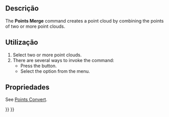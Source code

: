 <languages/>

{{Docnav
|[[Points_Structure|Structure]]
|[[Points_PolyCut|PolyCut]]
|[[Points_Workbench|Points]]
|IconL=Points_Structure.svg
|IconR=Points_PolyCut.svg
|IconC=Workbench_Points.svg
}}

{{GuiCommand
|Name=Points Merge
|MenuLocation=Points → Merge Point Clouds
|Workbenches=[[Points_Workbench|Points]]
}}

<span id="Description"></span>
==Descrição==

The '''Points Merge''' command creates a point cloud by combining the points of two or more point clouds.

<span id="Usage"></span>
==Utilização==

# Select two or more point clouds.
# There are several ways to invoke the command:
#* Press the {{Button|[[Image:Points_Merge.svg|16px]] [[Points_Merge|Merge Point Clouds]]}} button.
#* Select the {{MenuCommand|Points → [[Image:Points_Merge.svg|16px]] Merge Point Clouds}} option from the menu.

<span id="Properties"></span>
==Propriedades==

See [[Points_Convert|Points Convert]].


{{Docnav
|[[Points_Structure|Structure]]
|[[Points_PolyCut|PolyCut]]
|[[Points_Workbench|Points]]
|IconL=Points_Structure.svg
|IconR=Points_PolyCut.svg
|IconC=Workbench_Points.svg
}}

{{Points Tools navi{{#translation:}}}}
{{Userdocnavi{{#translation:}}}}
